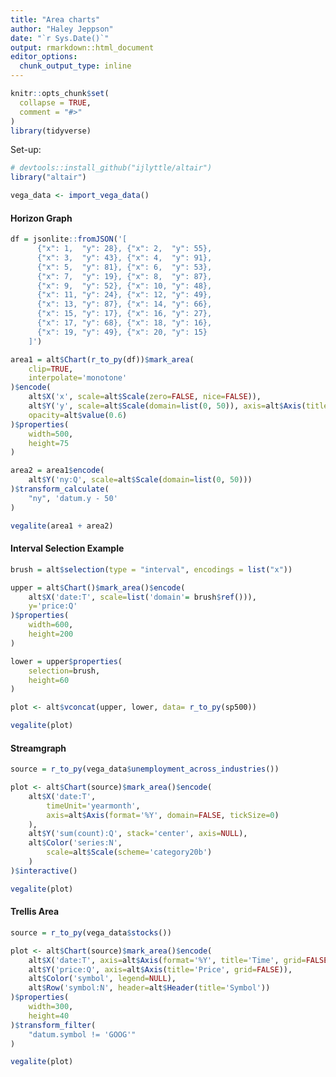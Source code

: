 ```yaml
---
title: "Area charts"
author: "Haley Jeppson"
date: "`r Sys.Date()`"
output: rmarkdown::html_document
editor_options: 
  chunk_output_type: inline
---
```


```r
knitr::opts_chunk$set(
  collapse = TRUE,
  comment = "#>"
)
library(tidyverse)
```

Set-up:

```r
# devtools::install_github("ijlyttle/altair")
library("altair")

vega_data <- import_vega_data()
```


#### Horizon Graph

```r

df = jsonlite::fromJSON('[
      {"x": 1,  "y": 28}, {"x": 2,  "y": 55},
      {"x": 3,  "y": 43}, {"x": 4,  "y": 91},
      {"x": 5,  "y": 81}, {"x": 6,  "y": 53},
      {"x": 7,  "y": 19}, {"x": 8,  "y": 87},
      {"x": 9,  "y": 52}, {"x": 10, "y": 48},
      {"x": 11, "y": 24}, {"x": 12, "y": 49},
      {"x": 13, "y": 87}, {"x": 14, "y": 66},
      {"x": 15, "y": 17}, {"x": 16, "y": 27},
      {"x": 17, "y": 68}, {"x": 18, "y": 16},
      {"x": 19, "y": 49}, {"x": 20, "y": 15}
    ]')

area1 = alt$Chart(r_to_py(df))$mark_area(
    clip=TRUE,
    interpolate='monotone'
)$encode(
    alt$X('x', scale=alt$Scale(zero=FALSE, nice=FALSE)),
    alt$Y('y', scale=alt$Scale(domain=list(0, 50)), axis=alt$Axis(title='y')),
    opacity=alt$value(0.6)
)$properties(
    width=500,
    height=75
)

area2 = area1$encode(
    alt$Y('ny:Q', scale=alt$Scale(domain=list(0, 50)))
)$transform_calculate(
    "ny", 'datum.y - 50'
)

vegalite(area1 + area2)

```

#### Interval Selection Example

```r
brush = alt$selection(type = "interval", encodings = list("x"))

upper = alt$Chart()$mark_area()$encode(
    alt$X('date:T', scale=list('domain'= brush$ref())),
    y='price:Q'
)$properties(
    width=600,
    height=200
)

lower = upper$properties(
    selection=brush,
    height=60
)

plot <- alt$vconcat(upper, lower, data= r_to_py(sp500))

vegalite(plot)
```

#### Streamgraph

```r
source = r_to_py(vega_data$unemployment_across_industries())

plot <- alt$Chart(source)$mark_area()$encode(
    alt$X('date:T',
        timeUnit='yearmonth',
        axis=alt$Axis(format='%Y', domain=FALSE, tickSize=0)
    ),
    alt$Y('sum(count):Q', stack='center', axis=NULL),
    alt$Color('series:N',
        scale=alt$Scale(scheme='category20b')
    )
)$interactive()

vegalite(plot)
```

#### Trellis Area

```r

source = r_to_py(vega_data$stocks())

plot <- alt$Chart(source)$mark_area()$encode(
    alt$X('date:T', axis=alt$Axis(format='%Y', title='Time', grid=FALSE)),
    alt$Y('price:Q', axis=alt$Axis(title='Price', grid=FALSE)),
    alt$Color('symbol', legend=NULL),
    alt$Row('symbol:N', header=alt$Header(title='Symbol'))
)$properties(
    width=300,
    height=40
)$transform_filter(
    "datum.symbol != 'GOOG'"
)

vegalite(plot)
```







